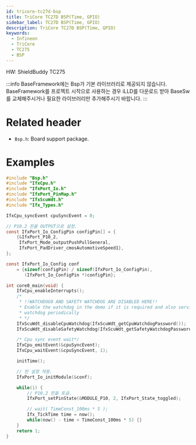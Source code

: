 ```yaml
---
id: tricore-tc27d-bsp
title: TriCore TC27D BSP(Time, GPIO)
sidebar_label: TC27D BSP(Time, GPIO)
description: TriCore TC27D BSP(Time, GPIO)
keywords:
  - Infineon
  - TriCore
  - TC275
  - BSP
---
```


HW: ShieldBuddy TC275

:::info
BaseFramework에는 Bsp가 기본 라이브러리로 제공되지 않습니다. BaseFramework를 프로젝트 시작으로 사용하는 경우 iLLD를 다운로드 받아 BaseSw를 교체해주시거나 필요한 라이브러리만 추가해주시기 바랍니다.
:::

# Related header

- `Bsp.h`: Board support package.

# Examples

```c
#include "Bsp.h"
#include "IfxCpu.h"
#include "IfxPort_Io.h"
#include "IfxPort_PinMap.h"
#include "IfxScuWdt.h"
#include "Ifx_Types.h"

IfxCpu_syncEvent cpuSyncEvent = 0;

// P10.2 핀을 OUTPUT으로 설정.
const IfxPort_Io_ConfigPin configPin[] = {
    {&IfxPort_P10_2,
     IfxPort_Mode_outputPushPullGeneral,
     IfxPort_PadDriver_cmosAutomotiveSpeed1},
};

const IfxPort_Io_Config conf
    = {sizeof(configPin) / sizeof(IfxPort_Io_ConfigPin),
       (IfxPort_Io_ConfigPin *)configPin};

int core0_main(void) {
    IfxCpu_enableInterrupts();
    /*
     * !!WATCHDOG0 AND SAFETY WATCHDOG ARE DISABLED HERE!!
     * Enable the watchdog in the demo if it is required and also service the
     * watchdog periodically
     * */
    IfxScuWdt_disableCpuWatchdog(IfxScuWdt_getCpuWatchdogPassword());
    IfxScuWdt_disableSafetyWatchdog(IfxScuWdt_getSafetyWatchdogPassword());

    /* Cpu sync event wait*/
    IfxCpu_emitEvent(&cpuSyncEvent);
    IfxCpu_waitEvent(&cpuSyncEvent, 1);

    initTime();

    // 핀 설정 적용.
    IfxPort_Io_initModule(&conf);

    while(1) {
        // P10.2 핀을 토글.
        IfxPort_setPinState(&MODULE_P10, 2, IfxPort_State_toggled);

        // wait( TimeConst_100ms * 5 );
        Ifx_TickTime time = now();
        while(now() - time < TimeConst_100ms * 5) {}
    }
    return 1;
}
```

